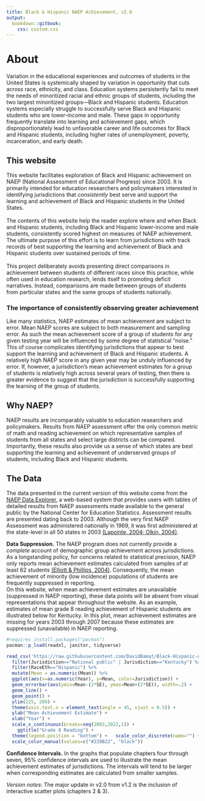 ```yaml
---
title: Black & Hispanic NAEP Achievement, v2.0
output:
  bookdown::gitbook:
    css: custom.css
---
```


# About

Variation in the educational experiences and outcomes of students in the United States is systemically shaped by variation in opportunity that cuts across race, ethnicity, and class. Education systems persistently fail to meet the needs of minoritized racial and ethnic groups of students, including the two largest minoritized groups—Black and Hispanic students. Education systems especially struggle to successfully serve Black and Hispanic students who are lower-income and male. These gaps in opportunity frequently translate into learning and achievement gaps, which disproportionately lead to unfavorable career and life outcomes for Black and Hispanic students, including higher rates of unemployment, poverty, incarceration, and early death. 

## This website

This website facilitates exploration of Black and Hispanic achievement on NAEP (National Assessment of Educational Progress) since 2003. It is primarily intended for education researchers and policymakers interested in identifying jurisdictions that *consistently* best serve and support the learning and achievement of Black and Hispanic students in the United States.\
\
The contents of this website help the reader explore where and when Black and Hispanic students, including Black and Hispanic lower-income and male students, consistently scored highest on measures of NAEP achievement. The ultimate purpose of this effort is to learn from jurisdictions with track records of best supporting the learning and achievement of Black and Hispanic students over sustained periods of time.\
\
This project deliberately avoids presenting direct comparisons in achievement between students of different races since this practice, while often used in education research, lends itself to promoting deficit narratives. Instead, comparisons are made between groups of students from particular states and the same groups of students nationally.

### The importance of consistently observing greater achievement

Like many statistics, NAEP estimates of mean achievement are subject to error. Mean NAEP scores are subject to both measurement and sampling error. As such the mean achievement score of a group of students for any given testing year will be influenced by some degree of statistical “noise.” This of course complicates identifying jurisdictions that appear to best support the learning and achievement of Black and Hispanic students. A relatively high NAEP score in any given year may be unduly influenced by error.  If, however, a jurisdiction’s mean achievement estimates for a group of students is relatively high across several years of testing, then there is greater evidence to suggest that the jurisdiction is successfully supporting the learning of the group of students.


## Why NAEP?

NAEP results are incomparably valuable to education researchers and policymakers. Results from NAEP assessment offer the only common metric of math and reading achievement on which representative samples of students from all states and select large districts can be compared. Importantly, these results also provide us a sense of which states are best supporting the learning and achievement of underserved groups of students, including Black and Hispanic students.

## The Data

The data presented in the current version of this website come from the [NAEP Data Explorer](https://www.nationsreportcard.gov/ndecore/landing), a web-based system that provides users with tables of detailed results from NAEP assessments made available to the general public by the National Center for Education Statistics.
Assessment results are presented dating back to 2003. Although the very first NAEP Assessment was administered nationally in 1969, it was first administered at the state-level in all 50 states in 2003 [(Lapointe, 2004; Olkin, 2004)](https://www.aera.net/Publications/Books/The-Nations-Report-Card-Evolution-and-Perspectiv).

**Data Suppression.** The NAEP program does not currently provide a *complete* account of demographic group achievement across jurisdictions. As a longstanding policy, for concerns related to statistical precision, NAEP only reports mean achievement estimates calculated from samples of at least 62 students [(Elliott & Phillips, 2004)](https://www.aera.net/Publications/Books/The-Nations-Report-Card-Evolution-and-Perspectiv). Consequently, the mean achievement of minority (low incidence) populations of students are frequently suppressed in reporting.\
On this website, when mean achievement estimates are unavailable (suppressed in NAEP reporting), these data points will be absent from visual representations that appear throughout the website. As an example, estimates of mean grade 8 reading achievement of Hispanic students are illustrated below for Kentucky. In this plot, mean achievement estimates are missing for years 2003 through 2007 because these estimates are suppressed (unavailable) in NAEP reporting. 

```r

#requires install.packages("pacman")
pacman::p_load(readxl, janitor, tidyverse)

```

```r

read_csv('https://raw.githubusercontent.com/DavidBamat/Black-Hispanic-Achievement/main/g8r_race_eth.csv') %>% 
  filter(Jurisdiction=="National public" | Jurisdiction=="Kentucky") %>%
  filter(RaceEth=="Hispanic") %>%
  mutate(Mean = as.numeric(Mean)) %>%  
  ggplot(aes(x=as.numeric(Year), y=Mean, color=Jurisdiction)) +
  geom_errorbar(aes(ymin=Mean-(2*SE), ymax=Mean+(2*SE)), width=.2) +
  geom_line() +
  geom_point() +
  ylim(225, 280) +
  theme(axis.text.x = element_text(angle = 45, vjust = 0.5)) +
  ylab("Mean Achievement Estimate") +
  xlab("Year") +
  scale_x_continuous(breaks=seq(2003,2022,1)) +
    ggtitle("Grade 8 Reading") +
  theme(legend.position = "bottom") +   scale_color_discrete(name="") +   
  scale_color_manual(values=c("#228B22", "black"))


```

**Confidence Intervals.** In the graphs that populate chapters four through seven, 95% confidence intervals are used to illustrate the mean achievement estimates of jurisdictions. The intervals will tend to be larger when corresponding estimates are calculated from smaller samples.
  
  
*Version notes*: The major update in v2.0 from v1.2 is the inclusion of interactive scatter plots (chapters 2 & 3).


